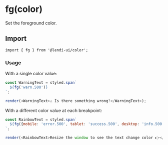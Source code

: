 
# fg(color)

Set the foreground color.

## Import 
```
import { fg } from '@lendi-ui/color';
```

### Usage

With a single color value:

```js
const WarningText = styled.span`
  ${fg('warn.500')}
`;

render(<WarningText>⚠️ Is there something wrong?</WarningText>);
```

With a different color value at each breakpoint:

```js
const RainbowText = styled.span`
  ${fg({mobile: 'error.500', tablet: 'success.500', desktop: 'info.500'})}
`;

render(<RainbowText>Resize the window to see the text change color 👉</RainbowText>);
```